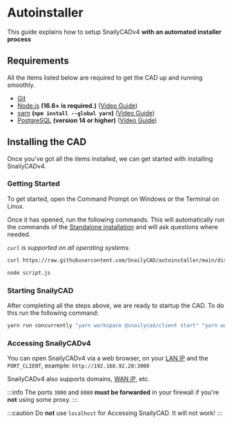 # Autoinstaller

This guide explains how to setup SnailyCADv4 **with an automated installer process**

## Requirements

All the items listed below are required to get the CAD up and running smoothly.

- [Git](https://git-scm.com/downloads)
- [Node.js](https://nodejs.org) **(16.6+ is required.)** ([Video Guide](https://youtu.be/rp308wNdXU8))
- [yarn](https://npmjs.com/package/yarn) **(`npm install --global yarn`)** ([Video Guide](https://youtu.be/rp308wNdXU8))
- [PostgreSQL](https://www.postgresql.org/download/) **(version 14 or higher)** ([Video Guide](https://www.youtube.com/watch?v=ZKWZvafvqwM))

## Installing the CAD

Once you've got all the items installed, we can get started with installing SnailyCADv4.

### Getting Started

To get started, open the Command Prompt on Windows or the Terminal on Linux.

Once it has opened, run the following commands. This will automatically run the commands of the [Standalone installation](/docs/installations/methods/standalone) and will ask questions where needed.

_`curl` is supported on all operating systems._

```bash
curl https://raw.githubusercontent.com/SnailyCAD/autoinstaller/main/dist/index.js > script.js

node script.js
```

### Starting SnailyCAD

After completing all the steps above, we are ready to startup the CAD. To do this run the following command:

```bash
yarn run concurrently "yarn workspace @snailycad/client start" "yarn workspace @snailycad/api generate && yarn workspace @snailycad/api start"
```

### Accessing SnailyCADv4

You can open SnailyCADv4 via a web browser, on your [LAN IP](https://en.wikipedia.org/wiki/Local_area_network) and the `PORT_CLIENT`, example: `http://192.168.92.20:3000`

SnailyCADv4 also supports domains, [WAN IP](https://en.wikipedia.org/wiki/Wide_area_network), etc.

:::info
The ports `3000` and `8080` **must be forwarded** in your firewall if you're **not** using some proxy.
:::

:::caution
Do **not** use `localhost` for Accessing SnailyCAD. It will not work!
:::

